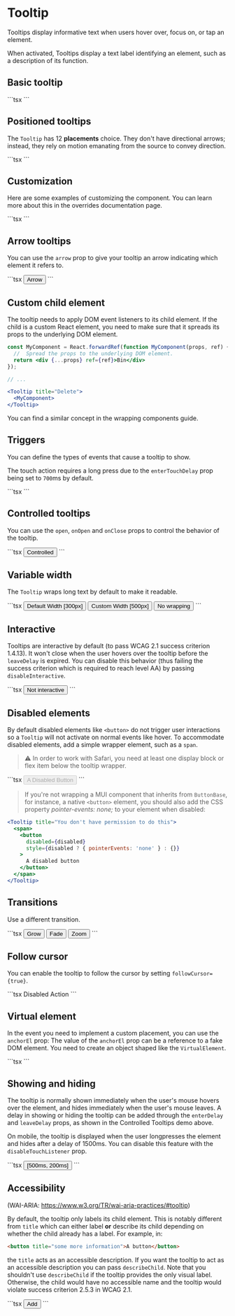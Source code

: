 
# Tooltip

<p className="description">
  Tooltips display informative text when users hover over, focus on, or tap an
  element.
</p>

When activated, Tooltips display a text label identifying an element, such as a description of its function.

## Basic tooltip

<BasicTooltip />
```tsx
<Tooltip title="Delete">
  <IconButton>
    <DeleteIcon />
  </IconButton>
</Tooltip>
```

## Positioned tooltips

The `Tooltip` has 12 **placements** choice.
They don't have directional arrows; instead, they rely on motion emanating from the source to convey direction.

<PositionedTooltips />
```tsx
<PositionedTooltips />
```

## Customization

Here are some examples of customizing the component.
You can learn more about this in the overrides documentation page.

<CustomizedTooltips />
```tsx
<CustomizedTooltips />
```

## Arrow tooltips

You can use the `arrow` prop to give your tooltip an arrow indicating which element it refers to.

<ArrowTooltips />
```tsx
<Tooltip title="Add" arrow>
  <Button>Arrow</Button>
</Tooltip>
```

## Custom child element

The tooltip needs to apply DOM event listeners to its child element.
If the child is a custom React element, you need to make sure that it spreads its props to the underlying DOM element.

```jsx
const MyComponent = React.forwardRef(function MyComponent(props, ref) {
  //  Spread the props to the underlying DOM element.
  return <div {...props} ref={ref}>Bin</div>
});

// ...

<Tooltip title="Delete">
  <MyComponent>
</Tooltip>
```

You can find a similar concept in the wrapping components guide.

## Triggers

You can define the types of events that cause a tooltip to show.

The touch action requires a long press due to the `enterTouchDelay` prop being set to `700`ms by default.

<TriggersTooltips />
```tsx
<TriggersTooltips />
```

## Controlled tooltips

You can use the `open`, `onOpen` and `onClose` props to control the behavior of the tooltip.

<ControlledTooltips />
```tsx
<Tooltip open={open} onClose={handleClose} onOpen={handleOpen} title="Add">
  <Button>Controlled</Button>
</Tooltip>
```

## Variable width

The `Tooltip` wraps long text by default to make it readable.

<VariableWidth />
```tsx
<Tooltip title={longText}>
  <Button sx={{ m: 1 }}>Default Width [300px]</Button>
</Tooltip>
<CustomWidthTooltip title={longText}>
  <Button sx={{ m: 1 }}>Custom Width [500px]</Button>
</CustomWidthTooltip>
<NoMaxWidthTooltip title={longText}>
  <Button sx={{ m: 1 }}>No wrapping</Button>
</NoMaxWidthTooltip>
```

## Interactive

Tooltips are interactive by default (to pass WCAG 2.1 success criterion 1.4.13).
It won't close when the user hovers over the tooltip before the `leaveDelay` is expired.
You can disable this behavior (thus failing the success criterion which is required to reach level AA) by passing `disableInteractive`.

<NonInteractiveTooltips />
```tsx
<Tooltip title="Add" disableInteractive>
  <Button>Not interactive</Button>
</Tooltip>
```

## Disabled elements

By default disabled elements like `<button>` do not trigger user interactions so a `Tooltip` will not activate on normal events like hover. To accommodate disabled elements, add a simple wrapper element, such as a `span`.

> ⚠️ In order to work with Safari, you need at least one display block or flex item below the tooltip wrapper.

<DisabledTooltips />
```tsx
<Tooltip title="You don't have permission to do this">
  <span>
    <Button disabled>A Disabled Button</Button>
  </span>
</Tooltip>
```

> If you're not wrapping a MUI component that inherits from `ButtonBase`, for instance, a native `<button>` element, you should also add the CSS property _pointer-events: none;_ to your element when disabled:

```jsx
<Tooltip title="You don't have permission to do this">
  <span>
    <button
      disabled={disabled}
      style={disabled ? { pointerEvents: 'none' } : {}}
    >
      A disabled button
    </button>
  </span>
</Tooltip>
```

## Transitions

Use a different transition.

<TransitionsTooltips />
```tsx
<Tooltip title="Add">
  <Button>Grow</Button>
</Tooltip>
<Tooltip
  TransitionComponent={Fade}
  TransitionProps={{ timeout: 600 }}
  title="Add"
>
  <Button>Fade</Button>
</Tooltip>
<Tooltip TransitionComponent={Zoom} title="Add">
  <Button>Zoom</Button>
</Tooltip>
```

## Follow cursor

You can enable the tooltip to follow the cursor by setting `followCursor={true}`.

<FollowCursorTooltips />
```tsx
<Tooltip title="You don't have permission to do this" followCursor>
  <Box sx={{ bgcolor: 'text.disabled', color: 'background.paper', p: 2 }}>
    Disabled Action
  </Box>
</Tooltip>
```

## Virtual element

In the event you need to implement a custom placement, you can use the `anchorEl` prop:
The value of the `anchorEl` prop can be a reference to a fake DOM element.
You need to create an object shaped like the `VirtualElement`.

<AnchorElTooltips />
```tsx
<AnchorElTooltips />
```

## Showing and hiding

The tooltip is normally shown immediately when the user's mouse hovers over the element, and hides immediately when the user's mouse leaves. A delay in showing or hiding the tooltip can be added through the `enterDelay` and `leaveDelay` props, as shown in the Controlled Tooltips demo above.

On mobile, the tooltip is displayed when the user longpresses the element and hides after a delay of 1500ms. You can disable this feature with the `disableTouchListener` prop.

<DelayTooltips />
```tsx
<Tooltip title="Add" enterDelay={500} leaveDelay={200}>
  <Button>[500ms, 200ms]</Button>
</Tooltip>
```

## Accessibility

(WAI-ARIA: https://www.w3.org/TR/wai-aria-practices/#tooltip)

By default, the tooltip only labels its child element.
This is notably different from `title` which can either label **or** describe its child depending on whether the child already has a label.
For example, in:

```html
<button title="some more information">A button</button>
```

the `title` acts as an accessible description.
If you want the tooltip to act as an accessible description you can pass `describeChild`.
Note that you shouldn't use `describeChild` if the tooltip provides the only visual label. Otherwise, the child would have no accessible name and the tooltip would violate success criterion 2.5.3 in WCAG 2.1.

<AccessibilityTooltips />
```tsx
<Tooltip title="Delete">
  <IconButton>
    <DeleteIcon />
  </IconButton>
</Tooltip>
<Tooltip describeChild title="Does not add if it already exists.">
  <Button>Add</Button>
</Tooltip>
```
